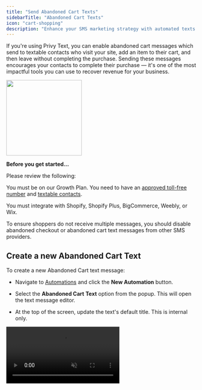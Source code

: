 ```yaml
---
title: "Send Abandoned Cart Texts"
sidebarTitle: "Abandoned Cart Texts"
icon: "cart-shopping"
description: "Enhance your SMS marketing strategy with automated texts that recover carts."
---
```


If you're using Privy Text, you can enable abandoned cart messages which send to textable contacts who visit your site, add an item to their cart, and then leave without completing the purchase. Sending these messages encourages your contacts to complete their purchase — it's one of the most impactful tools you can use to recover revenue for your business.

<img height="200" src="/images/automations/example-ace-text.png" />

**Before you get started...**

Please review the following:

<Icon icon="check" /> You must be on our Growth Plan. You need to have an [approved toll-free number](https://privy.mintlify.app/docs/learn/compliance/toll-free-verification) and [textable contacts](https://privy.mintlify.app/docs/learn/compliance/understand-sms-consent).

<Icon icon="check" /> You must integrate with Shopify, Shopify Plus, BigCommerce, Weebly, or Wix.

<Icon icon="check" /> To ensure shoppers do not receive multiple messages, you should disable abandoned checkout or abandoned cart text messages from other SMS providers. 

## Create a new Abandoned Cart Text

To create a new Abandoned Cart text message:

* Navigate to [Automations](https://dashboard.privy.com/automations) and click the **New Automation** button.

* Select the **Abandoned Cart** **Text** option from the popup. This will open the text message editor.

* At the top of the screen, update the text's default title. This is internal only.

<video autoPlay muted loop playsInline className="create-ac-text" src="/images/automations/create-abandoned-cart-text.mp4" />

## Write your text message

Under **Text Message Content**, start to type out and write your message. A preview of your message will appear on the right side.

Be sure to personalize your message with a Coupon Code (if necessary) and a Cart URL so that your recipient can find their way to check out. Use the **Personalization tags** dropdown menu to insert these into your message!

<video autoPlay muted loop playsInline className="write-ac-text" src="/images/automations/write-abandoned-cart-text.mp4" />

## Edit your settings

Scroll to find, edit, and save your Trigger and Coupon settings:

<video autoPlay muted loop playsInline className="edit-ac-text-settings" src="/images/automations/abandoned-cart-text-settings.mp4" />

### Minimum/Maximum Cart Value

This setting is optional. It allows you to restrict this text from triggering unless the customers’ cart meets a certain minimum or maximum subtotal in their cart. By default, this is set to a minimum cart value of $1 with no maximum cart value, which means that carts with any and all value will receive this message once they are abandoned by a textable contact.

### Products/Collections

This setting is optional. It allows you to restrict this text from triggering unless the customers’ cart contains your selected products or collections. By default, this setting is disabled, which means that an abandoned cart will trigger this message regardless of which products are in the cart.

### Time since last seen

Configure your time delay to determine how long you wait to trigger your text after the cart is abandoned by your textable contact.

### Coupon

If you are including a coupon code personalization tag in your text message, make sure that you attach the desired coupon in this section.

## Activate your text

Once your message is ready, select the **Activate** button at the top of the editor. Moving forward, the text will be sent to all eligible contacts who meet the criteria you set.

<img height="200" src="/images/automations/activate-abandoned-cart-text.png" />

<Warning>
  Phone carrier policies mandate that only 1 Abandoned Cart Text can be sent per Cart Abandonment. We will not send any messages that do not follow this policy.
</Warning>

After you activate your Abandoned Cart Text, you can [review its performance](https://privy.mintlify.app/docs/learn/automations/automations-reporting) at any time.

## Deactivate your text

If you need to disable your Abandoned Cart Text:

* Navigate to [Automations](https://dashboard.privy.com/automations).&#x20;

* Locate and select your Abandoned Cart Text.

* In the upper right, select the **Deactivate** button and confirm your decision.

<video autoPlay muted loop playsInline className="deactivate-ac-text" src="/images/automations/deactivate-abandoned-cart-text.mp4" />
